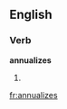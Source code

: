 ==English==

===Verb===
'''annualizes'''

# {{third-person singular of|annualize}}
{{count page|[[Wiktionary:Page count]]}}

[[fr:annualizes]]